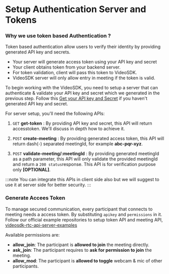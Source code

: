 # Setup Authentication Server and Tokens

### Why we use token based Authentication ?

Token based authentication allow users to verify their identity by providing generated API key and secrets.

- Your server will generate access token using your API key and secret
- Your client obtains token from your backend server.
- For token validation, client will pass this token to VideoSDK.
- VideoSDK server will only allow entry in meeting if the token is valid.

To begin working with the VideoSDK, you need to setup a server that can authenticate & validate your API key and secret which we generated in the previous step. Follow this [Get your API key and Secret](signup-and-create-api) if you haven't generated API key and secret.

For server setup, you'll need the following APIs:

1. `GET` **get-token** : By providing API key and secret, this API will return accesstoken. We'll discuss in depth how to achieve it.

2. `POST` **create-meeting** : By providing generated access token, this API will return dash(-) separated meetingId, for example **abc-pqr-xyz**.

3. `POST` **validate-meeting/:meetingId** : By providing generated meetingId as a path parameter, this API will only validate the provided meetingId and return a `200 status`response. This API is for verification purpose only **[OPTIONAL]**.

:::note
You can integrate this APIs in client side also but we will suggest to use it at server side for better security.
:::

### Generate Accees Token

To manage secured communication, every participant that connects to meeting needs a access token. By substituting `apikey` and `permissions` in it.
Follow our official example repositories to setup token API and meeting API, [videosdk-rtc-api-server-examples](https://github.com/videosdk-live/videosdk-rtc-api-server-examples)

Available permissions are:

- **allow_join**: The participant is **allowed to join** the meeting directly.
- **ask_join**: The participant requires to **ask for permission to join** the meeting.
- **allow_mod**: The participant is **allowed to toggle** webcam & mic of other participants.


<GenerateToken />
